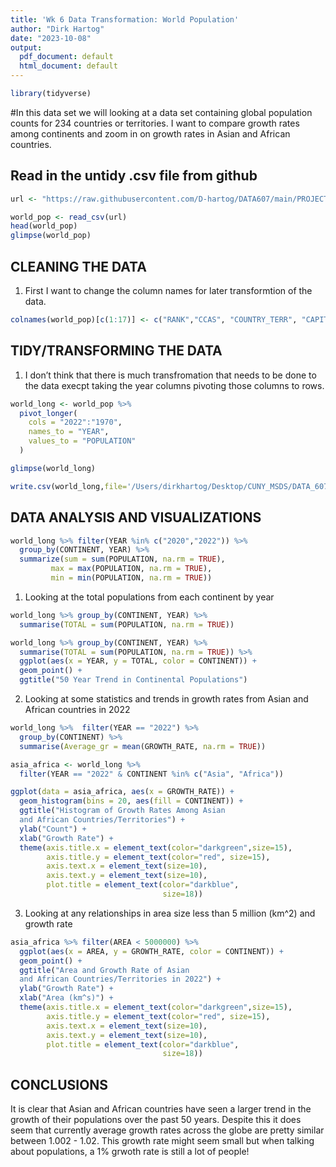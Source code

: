 ```yaml
---
title: 'Wk 6 Data Transformation: World Population'
author: "Dirk Hartog"
date: "2023-10-08"
output:
  pdf_document: default
  html_document: default
---
```

```r
library(tidyverse)
```

#In this data set we will looking at a data set containing global population counts for 234 countries or territories. I want to compare growth rates among continents and zoom in on growth rates in Asian and African countries.

## Read in the untidy .csv file from github 
```r
url <- "https://raw.githubusercontent.com/D-hartog/DATA607/main/PROJECT2/worldpop_untidy.csv"

world_pop <- read_csv(url)
head(world_pop)
glimpse(world_pop)
```

## CLEANING THE DATA

1. First I want to change the column names for later transformtion of the data.
```r
colnames(world_pop)[c(1:17)] <- c("RANK","CCAS", "COUNTRY_TERR", "CAPITAL","CONTINENT", "2022", "2020", "2015", "2010", "2000", "1990", "1980", "1970","AREA", "DENSITY", "GROWTH_RATE", "WORLD_POP_PCT")
```

## TIDY/TRANSFORMING THE DATA

1. I don't think that there is much transfromation that needs to be done to the data execpt taking the year columns pivoting those columns to rows. 

```r
world_long <- world_pop %>%
  pivot_longer(
    cols = "2022":"1970",
    names_to = "YEAR",
    values_to = "POPULATION"
  )

glimpse(world_long)

write.csv(world_long,file='/Users/dirkhartog/Desktop/CUNY_MSDS/DATA_607/PROJECT2/world_pop/worldpop_tidy.csv', row.names=FALSE)
```

## DATA ANALYSIS AND VISUALIZATIONS 

```r
world_long %>% filter(YEAR %in% c("2020","2022")) %>% 
  group_by(CONTINENT, YEAR) %>%
  summarize(sum = sum(POPULATION, na.rm = TRUE),
         max = max(POPULATION, na.rm = TRUE),
         min = min(POPULATION, na.rm = TRUE))
```


1. Looking at the total populations from each continent by year

```r
world_long %>% group_by(CONTINENT, YEAR) %>% 
  summarise(TOTAL = sum(POPULATION, na.rm = TRUE))
```

```r
world_long %>% group_by(CONTINENT, YEAR) %>% 
  summarise(TOTAL = sum(POPULATION, na.rm = TRUE)) %>%
  ggplot(aes(x = YEAR, y = TOTAL, color = CONTINENT)) +
  geom_point() + 
  ggtitle("50 Year Trend in Continental Populations")
```

2. Looking at some statistics and trends in growth rates from Asian and African countries in 2022

```r
world_long %>%  filter(YEAR == "2022") %>%
  group_by(CONTINENT) %>%
  summarise(Average_gr = mean(GROWTH_RATE, na.rm = TRUE))
```

```r
asia_africa <- world_long %>% 
  filter(YEAR == "2022" & CONTINENT %in% c("Asia", "Africa"))

ggplot(data = asia_africa, aes(x = GROWTH_RATE)) +
  geom_histogram(bins = 20, aes(fill = CONTINENT)) +
  ggtitle("Histogram of Growth Rates Among Asian 
  and African Countries/Territories") +
  ylab("Count") +
  xlab("Growth Rate") + 
  theme(axis.title.x = element_text(color="darkgreen",size=15),
        axis.title.y = element_text(color="red", size=15),
        axis.text.x = element_text(size=10),
        axis.text.y = element_text(size=10),
        plot.title = element_text(color="darkblue",
                                  size=18))
```

3. Looking at any relationships in area size less than 5 million (km^2) and growth rate
```r
asia_africa %>% filter(AREA < 5000000) %>%
  ggplot(aes(x = AREA, y = GROWTH_RATE, color = CONTINENT)) +
  geom_point() +
  ggtitle("Area and Growth Rate of Asian 
  and African Countries/Territories in 2022") +
  ylab("Growth Rate") +
  xlab("Area (km^s)") + 
  theme(axis.title.x = element_text(color="darkgreen",size=15),
        axis.title.y = element_text(color="red", size=15),
        axis.text.x = element_text(size=10),
        axis.text.y = element_text(size=10),
        plot.title = element_text(color="darkblue",
                                  size=18))
```
## CONCLUSIONS
It is clear that Asian and African countries have seen a larger trend in the growth of their populations over the past 50 years. Despite this it does seem that currently average growth rates across the globe are pretty similar between 1.002 - 1.02. This growth rate might seem small but when talking about populations, a 1% grwoth rate is still a lot of people!
